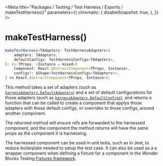 
<Meta
    title="Packages / Testing / Test Harness / Exports / makeTestHarness()"
    parameters={{
        chromatic: {
            disableSnapshot: true,
        },
    }}
/>

# makeTestHarness()

```ts
makeTestHarness<TAdapters: TestHarnessAdapters>(
    adapters: TAdapters,
    defaultConfigs: TestHarnessConfigs<TAdapters>,
): (<-TProps, +Instance = mixed>(
    Component: React.AbstractComponent<TProps, Instance>,
    configs?: $Shape<TestHarnessConfigs<TAdapters>>,
) => React.AbstractComponent<TProps, Instance>);
```

This method takes a set of adapters (such as <a href="./?path=/docs/packages-testing-test-harness-exports-harnessadapters--docs">`harnessAdapters.DefaultAdapters`</a>) and a set of default configurations for those adapters (such as <a href="./?path=/docs/packages-testing-test-harness-exports-harnessadapters--docs">`harnessAdapters.DefaultConfigs`</a>), and returns a function that can be called to create a component that applys those adapters with those default configs, or overrides to those configs, around another component.

The returned method will ensure refs are forwarded to the harnessed component, and the component the method returns will have the same props as the component it is harnessing.

The harnessed component can be used in unit tests, such as in Jest, to reduce boilerplate needed to setup the test case. It can also be used as a a wrapper component when defining a fixture for a component in the Wonder Blocks Testing <a href="./?path=/docs/packages-testing-fixtures-overview--docs">Fixtures framework</a>.
